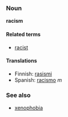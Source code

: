 ===Noun===
'''racism'''

====Related terms====
*[[racist]]

====Translations====
*Finnish: [[rasismi]]
*Spanish: [[racismo]] ''m''

===See also===
*[[xenophobia]]